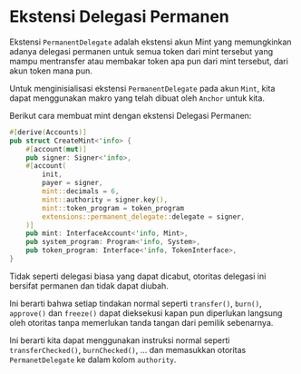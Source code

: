 
# Ekstensi Delegasi Permanen

Ekstensi `PermanentDelegate` adalah ekstensi akun Mint yang memungkinkan adanya delegasi permanen untuk semua token dari mint tersebut yang mampu mentransfer atau membakar token apa pun dari mint tersebut, dari akun token mana pun.

<ArticleSection name="Initializing the Mint Account" id="initializing-the-mint-account" level="h2" />

Untuk menginisialisasi ekstensi `PermanentDelegate` pada akun `Mint`, kita dapat menggunakan makro yang telah dibuat oleh `Anchor` untuk kita.

Berikut cara membuat mint dengan ekstensi Delegasi Permanen:

```rust
#[derive(Accounts)]
pub struct CreateMint<'info> {
    #[account(mut)]
    pub signer: Signer<'info>,
    #[account(
        init,
        payer = signer,
        mint::decimals = 6,
        mint::authority = signer.key(),
        mint::token_program = token_program
        extensions::permanent_delegate::delegate = signer,
    )]
    pub mint: InterfaceAccount<'info, Mint>,
    pub system_program: Program<'info, System>,
    pub token_program: Interface<'info, TokenInterface>,
}
```

<ArticleSection name="Permissioned Actions" id="permissioned-actions" level="h2" />

Tidak seperti delegasi biasa yang dapat dicabut, otoritas delegasi ini bersifat permanen dan tidak dapat diubah.

Ini berarti bahwa setiap tindakan normal seperti `transfer()`, `burn()`, `approve()` dan `freeze()` dapat dieksekusi kapan pun diperlukan langsung oleh otoritas tanpa memerlukan tanda tangan dari pemilik sebenarnya.

Ini berarti kita dapat menggunakan instruksi normal seperti `transferChecked()`, `burnChecked()`, ... dan memasukkan otoritas `PermanetDelegate` ke dalam kolom `authority`.